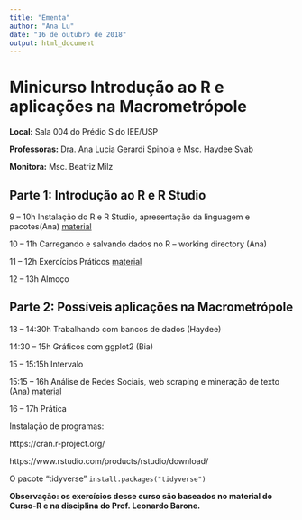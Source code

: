 ```yaml
---
title: "Ementa"
author: "Ana Lu"
date: "16 de outubro de 2018"
output: html_document
---
```


# Minicurso Introdução ao R e aplicações na Macrometrópole



**Local:** Sala 004 do Prédio S do IEE/USP

**Professoras:** Dra. Ana Lucia Gerardi Spinola e Msc. Haydee Svab

**Monitora:** Msc. Beatriz Milz

## Parte 1: Introdução ao R e R Studio


9 – 10h  Instalação do R e R Studio, apresentação da linguagem e pacotes(Ana) [material]()

10 – 11h Carregando e salvando dados no R – working directory (Ana)

11 – 12h Exercícios Práticos [material]()

12 – 13h  Almoço

## Parte 2: Possíveis aplicações na Macrometrópole

13 – 14:30h Trabalhando com bancos de dados (Haydee)

14:30 – 15h Gráficos com ggplot2 (Bia) 

15 – 15:15h Intervalo

15:15 – 16h Análise de Redes Sociais, web scraping e mineração de texto (Ana) [material]()

16 – 17h Prática

Instalação de programas:

https://cran.r-project.org/

https://www.rstudio.com/products/rstudio/download/

O pacote "tidyverse" `install.packages("tidyverse")`

**Observação: os exercícios desse curso são baseados no material do Curso-R e na disciplina do Prof. Leonardo Barone.**

